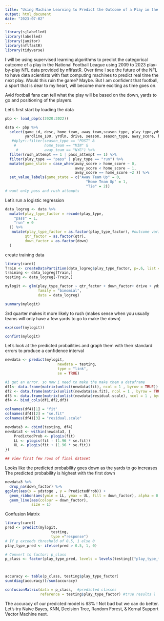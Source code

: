 ```yaml
---
title: "Using Machine Learning to Predict the Outcome of a Play in the National Football League"
output: html_document
date: "2023-07-02"
---
```


```r
library(sjlabelled)
library(labelled)
library(janitor)
library(nflfastR)
library(tidyverse)
```


I will be using supervised learning algorithms to predict the categorical outcome of a play in the National Football League using 2009 to 2023 play-by-play NFL data provided by nflfastR. Over time I see the future of the NFL to have data scientists with fast computing machines to predict real time the next play. Would this ruin the game? Maybe. But I am confident that football, a sport that is dear to my heart, will become more exciting as time goes on. 


Avid football fans can tell what the play will be based on the down, yards to go and positioning of the players. 


Let's first start by loading the data
```r
pbp <- load_pbp(c(2020:2022)) 
```

```r
data <- pbp %>%
  select(game_id, desc, home_team, away_team,season_type, play_type,ydstogo, qtr, down, game_seconds_remaining,
         yardline_100, yrdln, drive, season, season_type, away_score, home_score, rush_attempt, pass_attempt) %>%
   #dplyr::filter(season_type == "POST" & 
    #             home_team == "MIN" & 
     #            away_team == "NYG") %>%
  filter(rush_attempt == 1 | pass_attempt == 1) %>%
  filter(play_type == "pass" | play_type == "run") %>%
  mutate(game_state = case_when(away_score > home_score ~ 0,
                                away_score < home_score ~ 1,
                                away_score == home_score ~2 )) %>%
  set_value_labels(game_state = c("Away Team Up" = 0,
                                     "Home Team Up" = 1,
                                     "Tie" = 2))
# want only pass and rush attempts  

```

Let's run a logistic regression 
```r
data_logreg <- data %>%
  mutate(play_type_factor = recode(play_type,
    "pass" = 1,
    "run" = 0
  )) %>%
   mutate(play_type_factor = as.factor(play_type_factor), #outcome variable
         qtr_factor = as.factor(qtr),
         down_factor = as.factor(down)
  ) 
```

create training data
```r
library(caret)
Train <- createDataPartition(data_logreg$play_type_factor, p=.6, list = FALSE)
training <- data_logreg[Train,]
testing <- data_logreg[-Train,]
```


```r
mylogit <- glm(play_type_factor ~ qtr_factor + down_factor+ drive + ydstogo + game_seconds_remaining,
               family = "binomial",
               data = data_logreg)
```

```r
summary(mylogit)
```

3rd quarter makes it more likely to rush (makes sense when you usually teams will only have a few yards to go to make the down)

```r
exp(coef(mylogit))
```

```r
confint(mylogit)
```

Let's look at the predicted probailities and graph them with their standard errors to produce a confidence interval 
```r
newdata <- predict(mylogit, 
                        newdata = testing,
                        type = "link",
                        se = TRUE)

#i get an error. so now i need to make the make them a dataframe
df1<- data.frame(matrix(unlist(newdata$fit), ncol = 1 , byrow = TRUE))
df2 <- data.frame(matrix(unlist(newdata$se.fit), ncol = 1 , byrow = TRUE))
df3 <- data.frame(matrix(unlist(newdata$residual.scale), ncol = 1 , byrow = TRUE))
df4 <- bind_cols(df1,df2,df3)

colnames(df4)[1] = "fit"
colnames(df4)[2] = "se.fit"
colnames(df4)[3] = "residual.scale"

newdata3 <- cbind(testing, df4)
newdata3 <- within(newdata3, {
    PredictedProb <- plogis(fit)
    LL <- plogis(fit - (1.96 * se.fit))
    UL <- plogis(fit + (1.96 * se.fit))
})

## view first few rows of final dataset
```

Looks like the predicted probability goes down as the yards to go increases
The predicted probability is highest with the first down 
```r
newdata3 %>%
  drop_na(down_factor) %>%
ggplot(aes(x = ydstogo , y = PredictedProb)) + 
  geom_ribbon(aes(ymin = LL, ymax = UL, fill = down_factor), alpha = 0.2) + 
  geom_line(aes(colour = down_factor), 
            size = 1)


```
Confusion Matrix

```r
library(caret)
pred <- predict(mylogit,
                     testing,
                     type ="response")
# If p exceeds threshold of 0.5, 1 else 0
play_type_pred <- ifelse(pred > 0.5, 1, 0)

# Convert to factor: p_class
p_class <- factor(play_type_pred, levels = levels(testing[["play_type_factor"]]))



accuracy <- table(p_class, testing$play_type_factor)
sum(diag(accuracy))/sum(accuracy)

confusionMatrix(data = p_class,  #predicted classes
                reference = testing$play_type_factor) #true results ) 

```

The accuracy of our predicted model is 63% ! Not bad but we can do better. 
Let's try Naive Bayes, KNN, Decision Tree, Random Forest, & Kernal Support Vector Machine next. 




